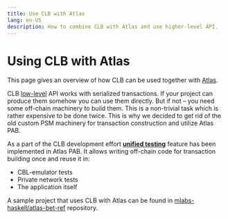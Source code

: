 ```yaml
---
title: Use CLB with Atlas
lang: en-US
description: How to combine CLB with Atlas and use higher-level API.
---
```


# Using CLB with Atlas

This page gives an overview of how CLB can be used together with
[Atlas](https://github.com/geniusyield/atlas).

CLB [low-level](/use/lib) API works with serialized transactions.
If your project can produce them somehow you can use them directly.
But if not &ndash; you need some off-chain machinery to build them.
This is a non-trivial task which is rather expensive to be done twice.
This is why we decided to get rid of the old custom PSM machinery for
transaction construction and utilize Atlas PAB.

As a part of the CLB development effort
[**unified testing**](https://atlas-app.io/getting-started/testing#overview-of-unified-testing-in-atlas)
feature has been implemented in Atlas PAB.
It allows writing off-chain code for transaction building once
and reuse it in:
* CBL-emulator tests
* Private network tests
* The application itself

A sample project that uses CLB with Atlas can be found
in [mlabs-haskell/atlas-bet-ref](https://github.com/mlabs-haskell/atlas-bet-ref)
repository.
